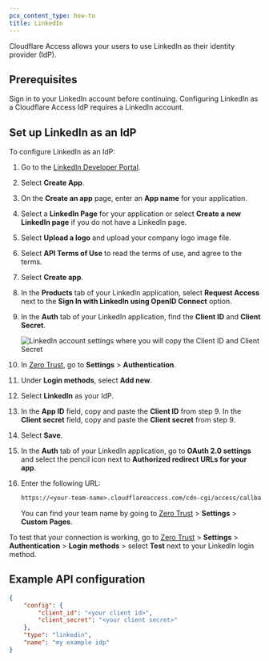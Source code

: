 ```yaml
---
pcx_content_type: how-to
title: LinkedIn
---
```


Cloudflare Access allows your users to use LinkedIn as their identity provider (IdP).

## Prerequisites

Sign in to your LinkedIn account before continuing. Configuring LinkedIn as a Cloudflare Access IdP requires a LinkedIn account.

## Set up LinkedIn as an IdP

To configure LinkedIn as an IdP:

1. Go to the [LinkedIn Developer Portal](https://www.linkedin.com/developers).

2. Select **Create App**.

3. On the **Create an app** page, enter an **App name** for your application.

4. Select a **LinkedIn Page** for your application or select **Create a new LinkedIn page** if you do not have a LinkedIn page.

5. Select **Upload a logo** and upload your company logo image file.

6. Select **API Terms of Use** to read the terms of use, and agree to the terms.

7. Select **Create app**.

8. In the **Products** tab of your LinkedIn application, select **Request Access** next to the **Sign In with LinkedIn using OpenID Connect** option.

9. In the **Auth** tab of your LinkedIn application, find the **Client ID** and **Client Secret**.

   ![LinkedIn account settings where you will copy the Client ID and Client Secret](~/assets/images/cloudflare-one/identity/linkedin/lin5.png)

10. In [Zero Trust](https://one.dash.cloudflare.com/), go to **Settings** > **Authentication**.

11. Under **Login methods**, select **Add new**.

12. Select **LinkedIn** as your IdP.

13. In the **App ID** field, copy and paste the **Client ID** from step 9. In the **Client secret** field, copy and paste the **Client secret** from step 9.

14. Select **Save**.

15. In the **Auth** tab of your LinkedIn application, go to **OAuth 2.0 settings** and select the pencil icon next to **Authorized redirect URLs for your app**.

16. Enter the following URL:

    ```txt
    https://<your-team-name>.cloudflareaccess.com/cdn-cgi/access/callback
    ```

    You can find your team name by going to [Zero Trust](https://one.dash.cloudflare.com/) > **Settings** > **Custom Pages**.

To test that your connection is working, go to [Zero Trust](https://one.dash.cloudflare.com/) > **Settings** > **Authentication** > **Login methods** > select **Test** next to your LinkedIn login method.

## Example API configuration

```json
{
	"config": {
		"client_id": "<your client id>",
		"client_secret": "<your client secret>"
	},
	"type": "linkedin",
	"name": "my example idp"
}
```
